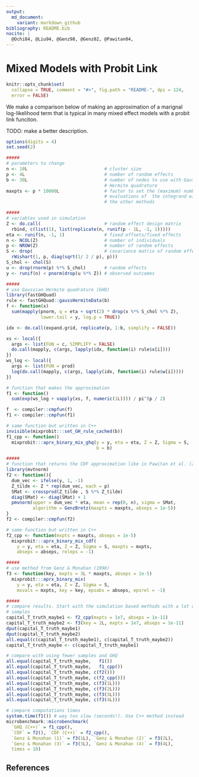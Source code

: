 ```yaml
---
output:
  md_document:
    variant: markdown_github
bibliography: README.bib
nocite: | 
  @Ochi84, @Liu94, @Genz98, @Genz02, @Pawitan04, 
---
```


# Mixed Models with Probit Link

```r
knitr::opts_chunk$set(
  collapse = TRUE, comment = "#>", fig.path = "README-", dpi = 124, 
  error = FALSE)
```

We make a comparison below of making an approximation of a marignal 
log-likelihood term that is typical in many mixed effect models with a 
probit link funciton. 

TODO: make a better description.

```r
options(digits = 4)
set.seed(2)

#####
# parameters to change
n <- 10L                             # cluster size
p <- 4L                              # number of random effects
b <- 30L                             # number of nodes to use with Gaussian
                                     # Hermite quadrature
maxpts <- p * 10000L                 # factor to set the (maximum) number of
                                     # evaluations of  the integrand with
                                     # the other methods

#####
# variables used in simulation
Z <- do.call(                        # random effect design matrix
  rbind, c(list(1), list(replicate(n, runif(p - 1L, -1, 1)))))
eta <- runif(n, -1, 1)               # fixed offsets/fixed effects
n <- NCOL(Z)                         # number of individuals
p <- NROW(Z)                         # number of random effects
S <- drop(                           # covariance matrix of random effects
  rWishart(1, p, diag(sqrt(1/ 2 / p), p)))
S_chol <- chol(S)
u <- drop(rnorm(p) %*% S_chol)       # random effects
y <- runif(n) < pnorm(drop(u %*% Z)) # observed outcomes

#####
# use Gaussian Hermite quadrature (GHQ)
library(fastGHQuad)
rule <- fastGHQuad::gaussHermiteData(b)
f <- function(x)
  sum(mapply(pnorm, q = eta + sqrt(2) * drop(x %*% S_chol %*% Z),
             lower.tail = y, log.p = TRUE))

idx <- do.call(expand.grid, replicate(p, 1:b, simplify = FALSE))

xs <- local({
  args <- list(FUN = c, SIMPLIFY = FALSE)
  do.call(mapply, c(args, lapply(idx, function(i) rule$x[i])))
})
ws_log <- local({
  args <- list(FUN = prod)
  log(do.call(mapply, c(args, lapply(idx, function(i) rule$w[i]))))
})

# function that makes the approximation
f1 <- function()
  sum(exp(ws_log + vapply(xs, f, numeric(1L)))) / pi^(p / 2)

f  <- compiler::cmpfun(f)
f1 <- compiler::cmpfun(f1)

# same function but written in C++
invisible(mixprobit:::set_GH_rule_cached(b))
f1_cpp <- function()
  mixprobit:::aprx_binary_mix_ghq(y = y, eta = eta, Z = Z, Sigma = S,
                                  b = b)

#####
# function that returns the CDF approximation like in Pawitan et al. (2004)
library(mvtnorm)
f2 <- function(){
  dum_vec <- ifelse(y, 1, -1)
  Z_tilde <- Z * rep(dum_vec, each = p)
  SMat <- crossprod(Z_tilde , S %*% Z_tilde)
  diag(SMat) <- diag(SMat) + 1
  pmvnorm(upper = dum_vec * eta, mean = rep(0, n), sigma = SMat,
          algorithm = GenzBretz(maxpts = maxpts, abseps = 1e-5))
}
f2 <- compiler::cmpfun(f2)

# same function but written in C++
f2_cpp <- function(mxpts = maxpts, abseps = 1e-5)
  mixprobit:::aprx_binary_mix_cdf(
    y = y, eta = eta, Z = Z, Sigma = S, maxpts = mxpts,
    abseps = abseps, releps = -1)

#####
# use method from Genz & Monahan (1998)
f3 <- function(key, mxpts = 3L * maxpts, abseps = 1e-5)
  mixprobit:::aprx_binary_mix(
    y = y, eta = eta, Z = Z, Sigma = S,
    mxvals = mxpts, key = key, epsabs = abseps, epsrel = -1)

#####
# compare results. Start with the simulation based methods with a lot of
# samples
capital_T_truth_maybe1 <- f2_cpp(mxpts = 1e7, abseps = 1e-11)
capital_T_truth_maybe2 <- f3(key = 2L, mxpts = 1e7, abseps = 1e-11)
dput(capital_T_truth_maybe1)
dput(capital_T_truth_maybe2)
all.equal(c(capital_T_truth_maybe1), c(capital_T_truth_maybe2))
capital_T_truth_maybe <- c(capital_T_truth_maybe1)

# compare with using fewer samples and GHQ
all.equal(capital_T_truth_maybe,   f1())
all.equal(capital_T_truth_maybe,   f1_cpp())
all.equal(capital_T_truth_maybe, c(f2()))
all.equal(capital_T_truth_maybe, c(f2_cpp()))
all.equal(capital_T_truth_maybe, c(f3(1L)))
all.equal(capital_T_truth_maybe, c(f3(2L)))
all.equal(capital_T_truth_maybe, c(f3(3L)))
all.equal(capital_T_truth_maybe, c(f3(4L)))

# compare computations times
system.time(f1()) # way too slow (seconds!). Use C++ method instead
microbenchmark::microbenchmark(
  `GHQ (C++)` = f1_cpp(),
  `CDF` = f2(), `CDF (C++)` = f2_cpp(),
  `Genz & Monahan (1)` = f3(1L), `Genz & Monahan (2)` = f3(2L),
  `Genz & Monahan (3)` = f3(3L), `Genz & Monahan (4)` = f3(4L),
  times = 10)
```

## References
